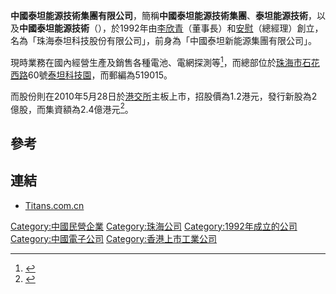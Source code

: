 '''中國泰坦能源技術集團有限公司'''，簡稱'''中國泰坦能源技術集團'''、'''泰坦能源技術'''，以及'''中國泰坦能源技術'''（'''{{lang-en|China Titans Energy Technology Group Co., Limited}}'''），於1992年由[[李欣青|李欣青]]（董事長）和[[安慰|安慰]]（總經理）創立，名為「珠海泰坦科技股份有限公司」，前身為「中國泰坦新能源集團有限公司」。

現時業務在國內經營生產及銷售各種電池、電網探測等<ref>{{Cite web |url=http://www.titans.com.cn/aboutus.aspx?id=9 |title=中國泰坦能源技術集團有限公司簡介 |accessdate=2012-07-16 |archive-date=2013-06-07 |archive-url=https://web.archive.org/web/20130607073708/http://www.titans.com.cn/aboutus.aspx?id=9 |dead-url=no }}</ref>，而總部位於[[珠海市|珠海市]][[石花西路|石花西路]]60號[[泰坦科技園|泰坦科技園]]，而郵編為519015。

而股份則在2010年5月28日於[[港交所|港交所]]主板上市，招股價為1.2港元，發行新股為2億股，而集資額為2.4億港元<ref>{{Cite web |url=http://www.titans.com.cn/uploadfile/20100517074450_CWP101_c.pdf |title=中國泰坦新能源集團有限公司（中國泰坦能源技術集團有限公司前身）提供招股資料 |accessdate=2012-07-16 |archive-date=2016-03-04 |archive-url=https://web.archive.org/web/20160304213831/http://www.titans.com.cn/uploadfile/20100517074450_CWP101_c.pdf |dead-url=no }}</ref>。

==參考==
{{reflist}}

==連結==
*[http://www.titans.com.cn Titans.com.cn] {{Wayback|url=http://www.titans.com.cn/ |date=20121223202334 }}

[[Category:中國民營企業|Category:中國民營企業]]
[[Category:珠海公司|Category:珠海公司]]
[[Category:1992年成立的公司|Category:1992年成立的公司]]
[[Category:中國電子公司|Category:中國電子公司]]
[[Category:香港上市工業公司|Category:香港上市工業公司]]